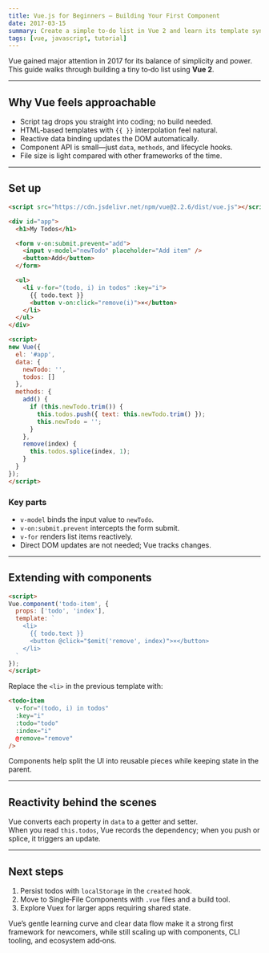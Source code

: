 ```yaml
---
title: Vue.js for Beginners – Building Your First Component
date: 2017-03-15
summary: Create a simple to‑do list in Vue 2 and learn its template syntax and reactivity model.
tags: [vue, javascript, tutorial]
---
```


Vue gained major attention in 2017 for its balance of simplicity and power.  
This guide walks through building a tiny to‑do list using **Vue 2**.

---

## Why Vue feels approachable

- Script tag drops you straight into coding; no build needed.  
- HTML‑based templates with `{{ }}` interpolation feel natural.  
- Reactive data binding updates the DOM automatically.  
- Component API is small—just `data`, `methods`, and lifecycle hooks.  
- File size is light compared with other frameworks of the time.

---

## Set up

```html
<script src="https://cdn.jsdelivr.net/npm/vue@2.2.6/dist/vue.js"></script>

<div id="app">
  <h1>My Todos</h1>

  <form v-on:submit.prevent="add">
    <input v-model="newTodo" placeholder="Add item" />
    <button>Add</button>
  </form>

  <ul>
    <li v-for="(todo, i) in todos" :key="i">
      {{ todo.text }}
      <button v-on:click="remove(i)">×</button>
    </li>
  </ul>
</div>

<script>
new Vue({
  el: '#app',
  data: {
    newTodo: '',
    todos: []
  },
  methods: {
    add() {
      if (this.newTodo.trim()) {
        this.todos.push({ text: this.newTodo.trim() });
        this.newTodo = '';
      }
    },
    remove(index) {
      this.todos.splice(index, 1);
    }
  }
});
</script>
```

### Key parts

- `v-model` binds the input value to `newTodo`.  
- `v-on:submit.prevent` intercepts the form submit.  
- `v-for` renders list items reactively.  
- Direct DOM updates are not needed; Vue tracks changes.

---

## Extending with components

```html
<script>
Vue.component('todo-item', {
  props: ['todo', 'index'],
  template: `
    <li>
      {{ todo.text }}
      <button @click="$emit('remove', index)">×</button>
    </li>
  `
});
</script>
```

Replace the `<li>` in the previous template with:

```html
<todo-item
  v-for="(todo, i) in todos"
  :key="i"
  :todo="todo"
  :index="i"
  @remove="remove"
/>
```

Components help split the UI into reusable pieces while keeping state in the parent.

---

## Reactivity behind the scenes

Vue converts each property in `data` to a getter and setter.  
When you read `this.todos`, Vue records the dependency; when you push or splice, it triggers an update.

---

## Next steps

1. Persist todos with `localStorage` in the `created` hook.  
2. Move to Single‑File Components with `.vue` files and a build tool.  
3. Explore Vuex for larger apps requiring shared state.

Vue’s gentle learning curve and clear data flow make it a strong first framework for newcomers, while still scaling up with components, CLI tooling, and ecosystem add‑ons.
